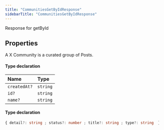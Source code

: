 ```yaml
---
title: "CommunitiesGetByIdResponse"
sidebarTitle: "CommunitiesGetByIdResponse"
---
```


Response for getById

## Properties

<ResponseField name="data" type="Object" required>
A X Community is a curated group of Posts.
</ResponseField>


#### Type declaration

| Name | Type |
| :------ | :------ |
| `createdAt?` | `string` |
| `id?` | `string` |
| `name?` | `string` |




<ResponseField name="errors" type="Object">


#### Type declaration

```ts
{ detail?: string ; status?: number ; title?: string ; type?: string  }[]
```
</ResponseField>

